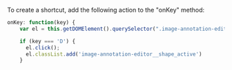 <Cut title="How do I create a shortcut for adding a polygon in “image-annotation”?">

To create a shortcut, add the following action to the "onKey" method:

```javascript
onKey: function(key) {
    var el = this.getDOMElement().querySelector(".image-annotation-editor__shape-polygon");

    if (key === 'D') {
      el.click();
      el.classList.add('image-annotation-editor__shape_active')
    }
```

</Cut>
